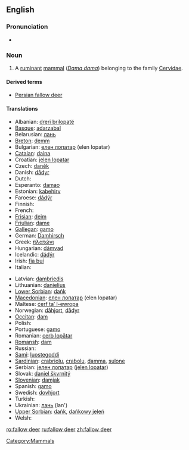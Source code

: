 {{wikipedia}}
==English==

===Pronunciation===
* {{IPA|/'fɑlɑʊˈdiɽ/}}

===Noun===
{{en-noun|sg=[[fallow]] [[deer]]|pl=fallow deer}}

# A [[ruminant]] [[mammal]] (''[[Dama dama]]'') belonging to the family [[Cervidae]].

====Derived terms====
* [[Persian fallow deer]]

====Translations====
{{trans-top|ruminant mammal}}
* Albanian: [[dreri brilopatë]]
* [[Basque]]: [[adarzabal]]
* Belarusian: [[лань#Belarussian|лань]]
* [[Breton]]: [[demm]]
* Bulgarian: [[елен лопатар]] (elen lopatar)
* [[Catalan]]: [[daina]]
* Croatian: [[jelen lopatar]]
* Czech: [[daněk]]
* Danish: [[dådyr]] {{n}}
* Dutch: {{t+|nl|damhert|n}}
* Esperanto: [[damao]]
* Estonian: [[kabehirv]]
* Faroese: [[dádýr]]
* Finnish: {{t-|fi|kuusipeura}}
* French: {{t+|fr|daim|m}}
* [[Frisian]]: [[deim]]
* [[Friulian]]: [[dame#Friulian|dame]]
* [[Gallegan]]: [[gamo#Gallegan|gamo]]
* German: [[Damhirsch]] {{m}}
* Greek: [[πλατώνι]]
* Hungarian: [[dámvad]]
* Icelandic: [[dádýr]]
* Irish: [[fia buí]]
* Italian: {{t+|it|daino|m}}
{{trans-mid}}
<!--this is the zoological name, not the Latin name: *Latin: [[Cervus dama]]-->
* Latvian: [[dambriedis]]
* Lithuanian: [[danielius]]
* [[Lower Sorbian]]: [[dańk#Lower Sorbian|dańk]]
* [[Macedonian]]: [[елен лопатар]] (elen lopatar)
* Maltese: [[ċerf ta’ l-ewropa]]
* Norwegian: [[dåhjort]], [[dådyr]]
* [[Occitan]]: [[dam#Occitan|dam]]
* Polish: {{t-|pl|daniel}}
* Portuguese: [[gamo]]
* Romanian: [[cerb lopătar]]
* [[Romansh]]: [[dam#Romansh|dam]]
* Russian: {{t|ru|лань|f|tr=lan'|sc=Cyrl}}
* [[Sami]]: [[luostegoddi]]
* [[Sardinian]]: [[crabriolu]], [[crabolu]], [[damma]], [[sulone]]
* Serbian: [[jелен лопатар]] ([[jelen lopatar]])
* Slovak: [[daniel škvrnitý]]
* [[Slovenian]]: [[damjak]]
* Spanish: [[gamo#Spanish|gamo]] {{m}}
* Swedish: [[dovhjort]]
* Turkish: {{t+|tr|alageyik}}
* Ukrainian: [[лань#Ukrainian|лань]] (lan')
* [[Upper Sorbian]]: [[dańk#Upper Sorbian|dańk]], [[dańkowy jeleń]]
* Welsh: {{t-|cy|danas|xs=Welsh}}
{{bottom}}

[[Category:Mammals]]

[[ro:fallow deer]]
[[ru:fallow deer]]
[[zh:fallow deer]]